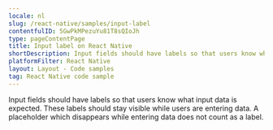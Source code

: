 ```yaml
---
locale: nl
slug: /react-native/samples/input-label
contentfulID: 5GwPkMPezuYu81T8sQIoJh
type: pageContentPage
title: Input label on React Native
shortDescription: Input fields should have labels so that users know what input data is expected.
platformFilter: React Native
layout: Layout - Code samples
tag: React Native code sample
---
```


Input fields should have labels so that users know what input data is expected. These labels should stay visible while users are entering data. A placeholder which disappears while entering data does not count as a label.

<CodeSample id="input-label" locale="nl" platform="react native"/>